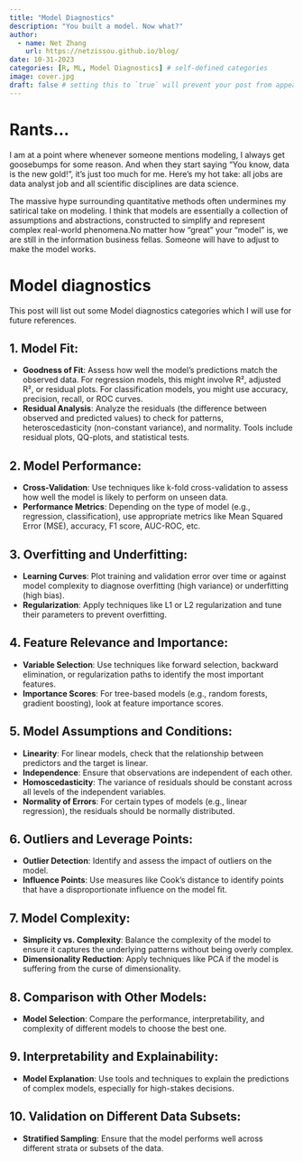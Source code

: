 ```yaml
---
title: "Model Diagnostics"
description: "You built a model. Now what?"
author:
  - name: Net Zhang
    url: https://netzissou.github.io/blog/
date: 10-31-2023
categories: [R, ML, Model Diagnostics] # self-defined categories
image: cover.jpg
draft: false # setting this to `true` will prevent your post from appearing on your listing page until you're ready!
---
```


# Rants...

I am at a point where whenever someone mentions modeling, I always get goosebumps for some reason. And when they start saying "You know, data is the new gold!", it's just too much for me. Here's my hot take: all jobs are data analyst job and all scientific disciplines are data science.

The massive hype surrounding quantitative methods often undermines my satirical take on modeling. I think that models are essentially a collection of assumptions and abstractions, constructed to simplify and represent complex real-world phenomena.No matter how "great" your "model" is, we are still in the information business fellas. Someone will have to adjust to make the model works.

# Model diagnostics

This post will list out some Model diagnostics categories which I will use for future references.

## 1. Model Fit:

-   **Goodness of Fit**: Assess how well the model's predictions match the observed data. For regression models, this might involve R², adjusted R², or residual plots. For classification models, you might use accuracy, precision, recall, or ROC curves.
-   **Residual Analysis**: Analyze the residuals (the difference between observed and predicted values) to check for patterns, heteroscedasticity (non-constant variance), and normality. Tools include residual plots, QQ-plots, and statistical tests.

## 2. Model Performance:

-   **Cross-Validation**: Use techniques like k-fold cross-validation to assess how well the model is likely to perform on unseen data.
-   **Performance Metrics**: Depending on the type of model (e.g., regression, classification), use appropriate metrics like Mean Squared Error (MSE), accuracy, F1 score, AUC-ROC, etc.

## 3. Overfitting and Underfitting:

-   **Learning Curves**: Plot training and validation error over time or against model complexity to diagnose overfitting (high variance) or underfitting (high bias).
-   **Regularization**: Apply techniques like L1 or L2 regularization and tune their parameters to prevent overfitting.

## 4. Feature Relevance and Importance:

-   **Variable Selection**: Use techniques like forward selection, backward elimination, or regularization paths to identify the most important features.
-   **Importance Scores**: For tree-based models (e.g., random forests, gradient boosting), look at feature importance scores.

## 5. Model Assumptions and Conditions:

-   **Linearity**: For linear models, check that the relationship between predictors and the target is linear.
-   **Independence**: Ensure that observations are independent of each other.
-   **Homoscedasticity**: The variance of residuals should be constant across all levels of the independent variables.
-   **Normality of Errors**: For certain types of models (e.g., linear regression), the residuals should be normally distributed.

## 6. Outliers and Leverage Points:

-   **Outlier Detection**: Identify and assess the impact of outliers on the model.
-   **Influence Points**: Use measures like Cook's distance to identify points that have a disproportionate influence on the model fit.

## 7. Model Complexity:

-   **Simplicity vs. Complexity**: Balance the complexity of the model to ensure it captures the underlying patterns without being overly complex.
-   **Dimensionality Reduction**: Apply techniques like PCA if the model is suffering from the curse of dimensionality.

## 8. Comparison with Other Models:

-   **Model Selection**: Compare the performance, interpretability, and complexity of different models to choose the best one.

## 9. Interpretability and Explainability:

-   **Model Explanation**: Use tools and techniques to explain the predictions of complex models, especially for high-stakes decisions.

## 10. Validation on Different Data Subsets:

-   **Stratified Sampling**: Ensure that the model performs well across different strata or subsets of the data.
